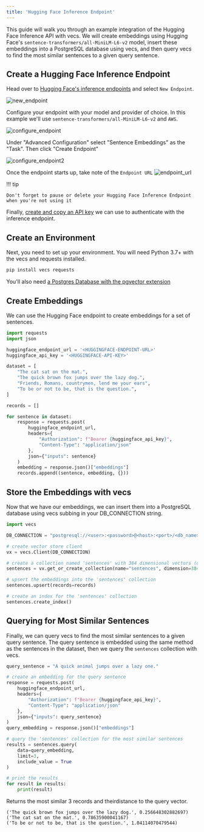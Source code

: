 ```yaml
---
title: 'Hugging Face Inference Endpoint'
---
```


This guide will walk you through an example integration of the Hugging Face Inference API with vecs. We will create embeddings using Hugging Face's `sentence-transformers/all-MiniLM-L6-v2` model, insert these embeddings into a PostgreSQL database using vecs, and then query vecs to find the most similar sentences to a given query sentence.

## Create a Hugging Face Inference Endpoint

Head over to [Hugging Face's inference endpoints](https://ui.endpoints.huggingface.co/endpoints) and select `New Endpoint`.

![new_endpoint](/images/hf_new_endpoint.png)

Configure your endpoint with your model and provider of choice. In this example we'll use `sentence-transformers/all-MiniLM-L6-v2` and `AWS`.

![configure_endpoint](/images/hf_configure_endpoint.png)

Under "Advanced Configuration" select "Sentence Embeddings" as the "Task". Then click "Create Endpoint"

![configure_endpoint2](/images/hf_configure_endpoint_2.png)



Once the endpoint starts up, take note of the `Endpoint URL`
![endpoint_url](./images/hf_endpoint_url.png)

!!! tip

    Don't forget to pause or delete your Hugging Face Inference Endpoint when you're not using it

Finally, [create and copy an API key](https://huggingface.co/settings/tokens) we can use to authenticate with the inference endpoint.

## Create an Environment

Next, you need to set up your environment. You will need Python 3.7+ with the vecs and requests installed.

```bash
pip install vecs requests
```

You'll also need [a Postgres Database with the pgvector extension](/hosting)

## Create Embeddings

We can use the Hugging Face endpoint to create embeddings for a set of sentences.

```python
import requests
import json

huggingface_endpoint_url = '<HUGGINGFACE-ENDPOINT-URL>'
huggingface_api_key = '<HUGGINGFACE-API-KEY>'

dataset = [
    "The cat sat on the mat.",
    "The quick brown fox jumps over the lazy dog.",
    "Friends, Romans, countrymen, lend me your ears",
    "To be or not to be, that is the question.",
]

records = []

for sentence in dataset:
    response = requests.post(
        huggingface_endpoint_url,
        headers={
            "Authorization": f"Bearer {huggingface_api_key}",
            "Content-Type": "application/json"
        },
        json={"inputs": sentence}
    )
    embedding = response.json()["embeddings"]
    records.append((sentence, embedding, {}))
```

## Store the Embeddings with vecs

Now that we have our embeddings, we can insert them into a PostgreSQL database using vecs subbing in your DB_CONNECTION string.

```python
import vecs

DB_CONNECTION = "postgresql://<user>:<password>@<host>:<port>/<db_name>"

# create vector store client
vx = vecs.Client(DB_CONNECTION)

# create a collection named 'sentences' with 384 dimensional vectors (default dimension for paraphrase-MiniLM-L6-v2)
sentences = vx.get_or_create_collection(name="sentences", dimension=384)

# upsert the embeddings into the 'sentences' collection
sentences.upsert(records=records)

# create an index for the 'sentences' collection
sentences.create_index()
```


## Querying for Most Similar Sentences

Finally, we can query vecs to find the most similar sentences to a given query sentence. The query sentence is embedded using the same method as the sentences in the dataset, then we query the `sentences` collection with vecs.

```python
query_sentence = "A quick animal jumps over a lazy one."

# create an embedding for the query sentence
response = requests.post(
    huggingface_endpoint_url,
    headers={
        "Authorization": f"Bearer {huggingface_api_key}",
        "Content-Type": "application/json"
    },
    json={"inputs": query_sentence}
)
query_embedding = response.json()["embeddings"]

# query the 'sentences' collection for the most similar sentences
results = sentences.query(
    data=query_embedding,
    limit=3,
    include_value = True
)

# print the results
for result in results:
    print(result)
```

Returns the most similar 3 records and theirdistance to the query vector.

```text
('The quick brown fox jumps over the lazy dog.', 0.256648302882697)
('The cat sat on the mat.', 0.78635900041167)
('To be or not to be, that is the question.', 1.04114070479544)
```

